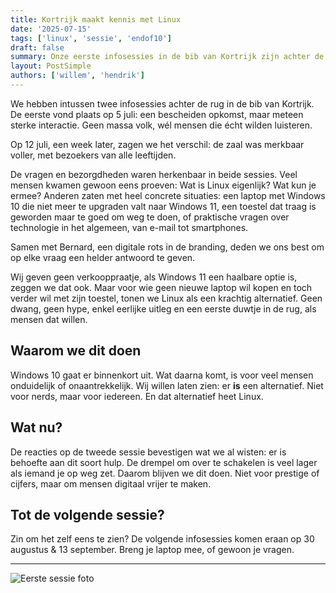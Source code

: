 ```yaml
---
title: Kortrijk maakt kennis met Linux
date: '2025-07-15'
tags: ['linux', 'sessie', 'endof10']
draft: false
summary: Onze eerste infosessies in de bib van Kortrijk zijn achter de rug. We hebben mensen geholpen met de overstap naar Linux en laten zien dat er een alternatief is voor Windows 10.
layout: PostSimple
authors: ['willem', 'hendrik']
---
```


We hebben intussen twee infosessies achter de rug in de bib van Kortrijk. De eerste vond plaats op 5 juli: een bescheiden opkomst, maar meteen sterke interactie. Geen massa volk, wél mensen die écht wilden luisteren.

Op 12 juli, een week later, zagen we het verschil: de zaal was merkbaar voller, met bezoekers van alle leeftijden.

De vragen en bezorgdheden waren herkenbaar in beide sessies. Veel mensen kwamen gewoon eens proeven: Wat is Linux eigenlijk? Wat kun je ermee? Anderen zaten met heel concrete situaties: een laptop met Windows 10 die niet meer te upgraden valt naar Windows 11, een toestel dat traag is geworden maar te goed om weg te doen, of praktische vragen over technologie in het algemeen, van e-mail tot smartphones.

Samen met Bernard, een digitale rots in de branding, deden we ons best om op elke vraag een helder antwoord te geven.

Wij geven geen verkooppraatje, als Windows 11 een haalbare optie is, zeggen we dat ook. 
Maar voor wie geen nieuwe laptop wil kopen en toch verder wil met zijn toestel, tonen we Linux als een krachtig alternatief. 
Geen dwang, geen hype, enkel eerlijke uitleg en een eerste duwtje in de rug, als mensen dat willen. 

## Waarom we dit doen

Windows 10 gaat er binnenkort uit. Wat daarna komt, is voor veel mensen onduidelijk of onaantrekkelijk. Wij willen laten zien: er **is** een alternatief. Niet voor nerds, maar voor iedereen. En dat alternatief heet Linux.

## Wat nu?

De reacties op de tweede sessie bevestigen wat we al wisten: er is behoefte aan dit soort hulp. De drempel om over te schakelen is veel lager als iemand je op weg zet. Daarom blijven we dit doen. Niet voor prestige of cijfers, maar om mensen digitaal vrijer te maken.

## Tot de volgende sessie?

Zin om het zelf eens te zien? De volgende infosessies komen eraan op 30 augustus & 13 september. Breng je laptop mee, of gewoon je vragen.

---

![Eerste sessie foto](/static/images/eerste-sessie-banner.png)
